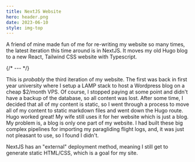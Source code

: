 ```yaml
---
title: NextJS Website
hero: header.png
date: 2023-06-10
style: img-top
---
```


A friend of mine made fun of me for re-writing my website so many times, the latest iteration this time around
is in NextJS.  It moves my old Hugo blog to a new React, Tailwind CSS website with Typescript.

{/* --- */}

This is *probably* the third iteration of my website.  The first was back in first year university where I setup
a LAMP stack to host a Wordpress blog on a cheap $2/month VPS.  Of course, I stopped paying at some point and didn't have a backup
of the database, so all content was lost.  After some time, I decided that all of my content is static, so I went through a process
to move all of my content to static markdown files and went down the Hugo route.  Hugo worked great! My wife still uses it for her
website which is just a blog.  My problem is, a blog is only one part of my website.  I had built these big complex pipelines for 
importing my paragliding flight logs, and, it was just not pleasant to use, so I found I didn't.

NextJS has an "external" deployment method, meaning I still get to generate static HTML/CSS, which is a goal for my site.
